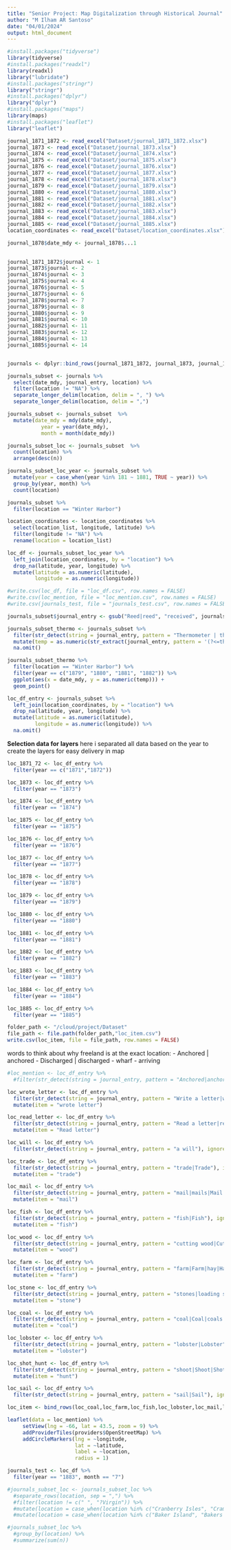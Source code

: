 ```yaml
---
title: "Senior Project: Map Digitalization through Historical Journal"
author: "M Ilham AR Santoso"
date: "04/01/2024"
output: html_document
---
```


```r
#install.packages("tidyverse")
library(tidyverse)
#install.packages("readxl")
library(readxl)
library("lubridate")
#install.packages("stringr")
library("stringr")
#install.packages("dplyr")
library("dplyr")
#install.packages("maps")
library(maps)
#install.packages("leaflet")
library("leaflet")
```

```r
journal_1871_1872 <- read_excel("Dataset/journal_1871_1872.xlsx")
journal_1873 <- read_excel("Dataset/journal_1873.xlsx")
journal_1874 <- read_excel("Dataset/journal_1874.xlsx")
journal_1875 <- read_excel("Dataset/journal_1875.xlsx")
journal_1876 <- read_excel("Dataset/journal_1876.xlsx")
journal_1877 <- read_excel("Dataset/journal_1877.xlsx")
journal_1878 <- read_excel("Dataset/journal_1878.xlsx")
journal_1879 <- read_excel("Dataset/journal_1879.xlsx")
journal_1880 <- read_excel("Dataset/journal_1880.xlsx")
journal_1881 <- read_excel("Dataset/journal_1881.xlsx")
journal_1882 <- read_excel("Dataset/journal_1882.xlsx")
journal_1883 <- read_excel("Dataset/journal_1883.xlsx")
journal_1884 <- read_excel("Dataset/journal_1884.xlsx")
journal_1885 <- read_excel("Dataset/journal_1885.xlsx")
location_coordinates <- read_excel("Dataset/location_coordinates.xlsx")
```
```r
journal_1878$date_mdy <- journal_1878$...1
  
```


```r
journal_1871_1872$journal <- 1
journal_1873$journal <- 2
journal_1874$journal <- 3
journal_1875$journal <- 4
journal_1876$journal <- 5
journal_1877$journal <- 6
journal_1878$journal <- 7
journal_1879$journal <- 8
journal_1880$journal <- 9
journal_1881$journal <- 10
journal_1882$journal <- 11
journal_1883$journal <- 12
journal_1884$journal <- 13
journal_1885$journal <- 14


journals <- dplyr::bind_rows(journal_1871_1872, journal_1873, journal_1874, journal_1875, journal_1876, journal_1877, journal_1878, journal_1879, journal_1880, journal_1881, journal_1882, journal_1883, journal_1884, journal_1885)
```

```r
journals_subset <- journals %>%
  select(date_mdy, journal_entry, location) %>%
  filter(location != "NA") %>%
  separate_longer_delim(location, delim = ", ") %>%
  separate_longer_delim(location, delim = ",") 
```

```r
journals_subset <- journals_subset  %>%
  mutate(date_mdy = mdy(date_mdy),
           year = year(date_mdy),
           month = month(date_mdy))
```

```r
journals_subset_loc <- journals_subset  %>%
  count(location) %>%
  arrange(desc(n))
```

```r
journals_subset_loc_year <- journals_subset %>%
  mutate(year = case_when(year %in% 181 ~ 1881, TRUE ~ year)) %>%
  group_by(year, month) %>%
  count(location)
```

```r
journals_subset %>%
  filter(location == "Winter Harbor")
```

```r
location_coordinates <- location_coordinates %>%
  select(location_list, longitude, latitude) %>%
  filter(longitude != "NA") %>%
  rename(location = location_list)
```

```r
loc_df <- journals_subset_loc_year %>%
  left_join(location_coordinates, by = "location") %>%
  drop_na(latitude, year, longitude) %>%
  mutate(latitude = as.numeric(latitude),
         longitude = as.numeric(longitude))
```

```r
#write.csv(loc_df, file = "loc_df.csv", row.names = FALSE)
#write.csv(loc_mention, file = "loc_mention.csv", row.names = FALSE)
#write.csv(journals_test, file = "journals_test.csv", row.names = FALSE)
```


```r
journals_subset$journal_entry <- gsub("Reed|reed", "received", journals_subset$journal_entry)
```

```r
journals_subset_thermo <- journals_subset %>%
  filter(str_detect(string = journal_entry, pattern = "Thermometer | thermometer")) %>% # filter rows for mentions of word thermometer
  mutate(temp = as.numeric(str_extract(journal_entry, pattern = '(?<=thermometer |Thermometer )\\d+'))) %>% # extract digits following the word thermometer in a sentence.
  na.omit()
```

```r
journals_subset_thermo %>%
  filter(location == "Winter Harbor") %>%
  filter(year == c("1879", "1880", "1881", "1882")) %>%
  ggplot(aes(x = date_mdy, y = as.numeric(temp))) +
  geom_point()
```

```r
loc_df_entry <- journals_subset %>%
  left_join(location_coordinates, by = "location") %>%
  drop_na(latitude, year, longitude) %>%
  mutate(latitude = as.numeric(latitude),
         longitude = as.numeric(longitude)) %>%
  na.omit()
```

**Selection data for layers**
here i separated all data based on the year to create the layers for easy delivery in map
```r
loc_1871_72 <- loc_df_entry %>%
  filter(year == c("1871","1872"))

loc_1873 <- loc_df_entry %>%
  filter(year == "1873")

loc_1874 <- loc_df_entry %>%
  filter(year == "1874")

loc_1875 <- loc_df_entry %>%
  filter(year == "1875")

loc_1876 <- loc_df_entry %>%
  filter(year == "1876")

loc_1877 <- loc_df_entry %>%
  filter(year == "1877")

loc_1878 <- loc_df_entry %>%
  filter(year == "1878")

loc_1879 <- loc_df_entry %>%
  filter(year == "1879")

loc_1880 <- loc_df_entry %>%
  filter(year == "1880")

loc_1881 <- loc_df_entry %>%
  filter(year == "1881")

loc_1882 <- loc_df_entry %>%
  filter(year == "1882")

loc_1883 <- loc_df_entry %>%
  filter(year == "1883")

loc_1884 <- loc_df_entry %>%
  filter(year == "1884")

loc_1885 <- loc_df_entry %>%
  filter(year == "1885")
```

```r
folder_path <- "/cloud/project/Dataset"
file_path <- file.path(folder_path,"loc_item.csv")
write.csv(loc_item, file = file_path, row.names = FALSE)
```


words to think about why freeland is at the exact location:
- Anchored | anchored
- Discharged | discharged
- wharf
- arriving

```r
#loc_mention <- loc_df_entry %>%
  #filter(str_detect(string = journal_entry, pattern = "Anchored|anchored|discharge|discharged|went|wood|wharf|arriving|arrived"), ignore.case = TRUE)
```

```r
loc_wrote_letter <- loc_df_entry %>%
  filter(str_detect(string = journal_entry, pattern = "Write a letter|write a letter|Wrote a letter|wrote a letter|wrote letter|write letter|Wrote letter|Write letter"), ignore.case = TRUE) %>%
  mutate(item = "wrote letter")

loc_read_letter <- loc_df_entry %>%
  filter(str_detect(string = journal_entry, pattern = "Read a letter|read a letter|Received a letter|received a letter|received letter|read letter|Read letter|Received letter"), ignore.case = TRUE)%>%
  mutate(item = "Read letter")

loc_will <- loc_df_entry %>%
  filter(str_detect(string = journal_entry, pattern = "a will"), ignore.case = TRUE)

loc_trade <- loc_df_entry %>%
  filter(str_detect(string = journal_entry, pattern = "trade|Trade"), ignore.case = TRUE)%>%
  mutate(item = "trade")

loc_mail <- loc_df_entry %>%
  filter(str_detect(string = journal_entry, pattern = "mail|mails|Mail|mails"), ignore.case = TRUE)%>%
  mutate(item = "mail")

loc_fish <- loc_df_entry %>%
  filter(str_detect(string = journal_entry, pattern = "fish|Fish"), ignore.case = TRUE)%>%
  mutate(item = "fish")

loc_wood <- loc_df_entry %>%
  filter(str_detect(string = journal_entry, pattern = "cutting wood|Cutting wood| of wood"), ignore.case = TRUE)%>%
  mutate(item = "wood")

loc_farm <- loc_df_entry %>%
  filter(str_detect(string = journal_entry, pattern = "farm|Farm|hay|Hay"), ignore.case = TRUE)%>%
  mutate(item = "farm")

loc_stone <- loc_df_entry %>%
  filter(str_detect(string = journal_entry, pattern = "stones|loading stone|hauling stone|hauled stone| stone"), ignore.case = TRUE)%>%
  mutate(item = "stone")

loc_coal <- loc_df_entry %>%
  filter(str_detect(string = journal_entry, pattern = "coal|Coal|coals|Coals"), ignore.case = TRUE)%>%
  mutate(item = "coal")

loc_lobster <- loc_df_entry %>%
  filter(str_detect(string = journal_entry, pattern = "lobster|Lobster"), ignore.case = TRUE)%>%
  mutate(item = "lobster")

loc_shot_hunt <- loc_df_entry %>%
  filter(str_detect(string = journal_entry, pattern = "shoot|Shoot|Shot|shot|hunt|hunting|Hunt|Hunting"), ignore.case = TRUE)%>%
  mutate(item = "hunt")

loc_sail <- loc_df_entry %>%
  filter(str_detect(string = journal_entry, pattern = "sail|Sail"), ignore.case = TRUE)
```

```r
loc_item <- bind_rows(loc_coal,loc_farm,loc_fish,loc_lobster,loc_mail,loc_read_letter,loc_shot_hunt,loc_stone,loc_trade,loc_wood,loc_wrote_letter)
```


```r
leaflet(data = loc_mention) %>%
     setView(lng = -66, lat = 43.5, zoom = 9) %>%
     addProviderTiles(providers$OpenStreetMap) %>%
     addCircleMarkers(lng = ~longitude, 
                      lat = ~latitude, 
                      label = ~location, 
                      radius = 1)
```

```r
journals_test <- loc_df %>%
  filter(year == "1883", month == "7")
```


```r
#journals_subset_loc <- journals_subset_loc %>%
  #separate_rows(location, sep = ",") %>%
  #filter(location != c(" ", "?Virgin")) %>%
  #mutate(location = case_when(location %in% c("Cranberry Isles", "Cramberry Isle", "Cranberry Isles", "Cranberrry Isles", "Cranberry Isles ") ~ "Cranberry Isles", TRUE ~ location))
  #mutate(location = case_when(location %in% c("Baker Island", "Bakers Island") ~ "Baker Island"))
```

```r
#journals_subset_loc %>%
  #group_by(location) %>%
  #summarize(sum(n))
```
